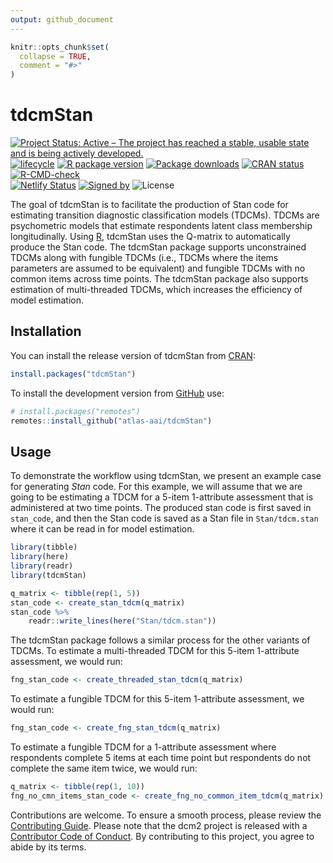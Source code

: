 ```yaml
---
output: github_document
---
```


<!-- README.md is generated from README.Rmd. Please edit that file -->

```r
knitr::opts_chunk$set(
  collapse = TRUE,
  comment = "#>"
)
```

# tdcmStan

<!-- badges: start -->
[![Project Status: Active – The project has reached a stable, usable
state and is being actively
developed.](https://www.repostatus.org/badges/latest/active.svg)](https://www.repostatus.org/#active)
[![lifecycle](https://img.shields.io/badge/lifecycle-stable-brightgreen.svg)](https://lifecycle.r-lib.org/articles/stages.html)
[![R package version](https://www.r-pkg.org/badges/version/tdcmStan)](https://cran.r-project.org/package=tdcmStan)
[![Package downloads](https://cranlogs.r-pkg.org/badges/grand-total/tdcmStan)](https://cran.r-project.org/package=tdcmStan)
[![CRAN status](https://www.r-pkg.org/badges/version/tdcmStan)](https://CRAN.R-project.org/package=tdcmStan)
[![R-CMD-check](https://github.com/atlas-aai/tdcmStan/workflows/R-CMD-check/badge.svg)](https://github.com/atlas-aai/tdcmStan/actions)</br>
<!-- [![codecov](https://codecov.io/gh/atlas-aai/tdcmStan/branch/main/graph/badge.svg?token=JtF3xtGt6g)](https://app.codecov.io/gh/atlas-aai/tdcmStan) -->
[![Netlify Status](https://api.netlify.com/api/v1/badges/b82caf01-0611-4f8b-bbca-5b89b5a80791/deploy-status)](https://app.netlify.com/sites/tdcmStan/deploys)
[![Signed by](https://img.shields.io/badge/Keybase-Verified-brightgreen.svg)](https://keybase.io/jeffreychoover)
![License](https://img.shields.io/badge/License-GPL_v3-blue.svg)
<!-- badges: end -->

The goal of tdcmStan is to facilitate the production of Stan code for estimating transition diagnostic classification models (TDCMs).
TDCMs are psychometric models that estimate respondents latent class membership longitudinally.
Using [R](https://www.r-project.org/), tdcmStan uses the Q-matrix to automatically produce the Stan code.
The tdcmStan package supports unconstrained TDCMs along with fungible TDCMs (i.e., TDCMs where the items parameters are assumed to be equivalent) and fungible TDCMs with no common items across time points.
The tdcmStan package also supports estimation of multi-threaded TDCMs, which increases the efficiency of model estimation.

## Installation

You can install the release version of tdcmStan from [CRAN](https://cran.r-project.org/):

```r
install.packages("tdcmStan")
```

To install the development version from [GitHub](https://github.com/) use:

``` r
# install.packages("remotes")
remotes::install_github("atlas-aai/tdcmStan")
```

## Usage

To demonstrate the workflow using tdcmStan, we present an example case for generating *Stan* code.
For this example, we will assume that we are going to be estimating a TDCM for a 5-item 1-attribute assessment that is administered at two time points.
The produced stan code is first saved in `stan_code`, and then the Stan code is saved as a Stan file in `Stan/tdcm.stan` where it can be read in for model estimation. 

```r
library(tibble)
library(here)
library(readr)
library(tdcmStan)

q_matrix <- tibble(rep(1, 5))
stan_code <- create_stan_tdcm(q_matrix)
stan_code %>%
    readr::write_lines(here("Stan/tdcm.stan"))
```

The tdcmStan package follows a similar process for the other variants of TDCMs.
To estimate a multi-threaded TDCM for this 5-item 1-attribute assessment, we would run:

```r
fng_stan_code <- create_threaded_stan_tdcm(q_matrix)
```

To estimate a fungible TDCM for this 5-item 1-attribute assessment, we would run:

```r
fng_stan_code <- create_fng_stan_tdcm(q_matrix)
```

To estimate a fungible TDCM for a 1-attribute assessment where respondents complete 5 items at each time point but respondents do not complete the same item twice, we would run:

```r
q_matrix <- tibble(rep(1, 10))
fng_no_cmn_items_stan_code <- create_fng_no_common_item_tdcm(q_matrix)
```

Contributions are welcome.
To ensure a smooth process, please review the [Contributing Guide](https://dcm2.info/dev/CONTRIBUTING.html).
Please note that the dcm2 project is released with a [Contributor Code of Conduct](https://dcm2.info/CODE_OF_CONDUCT.html).
By contributing to this project, you agree to abide by its terms.

